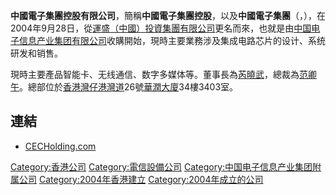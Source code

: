 {{Infobox Company |
company_name =  中國電子集團控股  <br>China Electronics Group Holdings|   
company_logo =  |   
company_type = [[上市公司|上市公司]]({{sehk|0085}})|   
company_slogan = |   
foundation = 2004年 |   
location = {{HK}}[[灣仔|灣仔]][[港灣道|港灣道]]26號[[華潤大廈|華潤大廈]]34樓3403室|   
key_people = [[主席|主席]]：芮曉武<br/>[[董事總經理|董事總經理]]：謝慶華|   
industry = [[電子|電子]] |
sales =  |   
profit =  |   
revenue =  |
asset =  |   
market_value =  |
num_employees =  |   
products = |
parent = |   
homepage = 
}} 


'''中國電子集團控股有限公司'''，簡稱'''中國電子集團控股'''，以及'''中國電子集團'''（'''{{lang-en|China Electronics Corporation Holdings Company Limited}}'''，{{hkex|0085}}），在2004年9月28日，從[[運盛（中國）投資集團有限公司|運盛（中國）投資集團有限公司]]更名而來，也就是由[[中国电子信息产业集团有限公司|中国电子信息产业集团有限公司]]收購開始，現時主要業務涉及集成电路芯片的设计、系统研发和销售。

現時主要產品智能卡、无线通信、数字多媒体等。董事長為[[芮曉武|芮曉武]]，總裁為[[范卿午|范卿午]]。總部位於[[香港|香港]][[灣仔|灣仔]][[港灣道|港灣道]]26號[[華潤大廈|華潤大廈]]34樓3403室。

==連結==
*[https://web.archive.org/web/20190802061323/http://www.cecholding.com/ CECHolding.com]

[[Category:香港公司|Category:香港公司]]
[[Category:電信設備公司|Category:電信設備公司]]
[[Category:中国电子信息产业集团附属公司|Category:中国电子信息产业集团附属公司]]
[[Category:2004年香港建立|Category:2004年香港建立]]
[[Category:2004年成立的公司|Category:2004年成立的公司]]